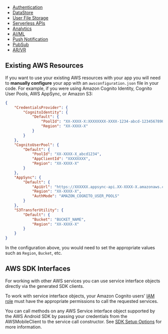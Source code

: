 - [Authentication](/lib/auth/getting-started)
- [DataStore](/lib/datastore/getting-started)
- [User File Storage](/lib/storage/getting-started)
- [Serverless APIs](/lib/graphqlapi/getting-started)
- [Analytics](/lib/analytics/getting-started)
- [AI/ML](/lib/predictions/getting-started) 
- [Push Notification](/lib/push-notifications/getting-started)
- [PubSub](/lib/pubsub/getting-started)
- [AR/VR](/lib/xr/getting-started)

## Existing AWS Resources

If you want to use your existing AWS resources with your app you will need to **manually configure** your app with an `awsconfiguration.json` file in your code. For example, if you were using Amazon Cognito Identity, Cognito User Pools, AWS AppSync, or Amazon S3:

```json
{
    "CredentialsProvider": {
        "CognitoIdentity": {
            "Default": {
                "PoolId": "XX-XXXX-X:XXXXXXXX-XXXX-1234-abcd-1234567890ab",
                "Region": "XX-XXXX-X"
            }
        }
    },
    "CognitoUserPool": {
        "Default": {
            "PoolId": "XX-XXXX-X_abcd1234",
            "AppClientId": "XXXXXXXX",
            "Region": "XX-XXXX-X"
        }
    },
    "AppSync": {
        "Default": {
            "ApiUrl": "https://XXXXXX.appsync-api.XX-XXXX-X.amazonaws.com/graphql",
            "Region": "XX-XXXX-X",
            "AuthMode": "AMAZON_COGNITO_USER_POOLS"
        }
    },
    "S3TransferUtility": {
        "Default": {
            "Bucket": "BUCKET_NAME",
            "Region": "XX-XXXX-X"
        }
    }
}
```

In the configuration above, you would need to set the appropriate values such as `Region`, `Bucket`, etc.

## AWS SDK Interfaces

For working with other AWS services you can use service interface objects directly via the generated SDK clients. 

<Callout>

To work with service interface objects, your Amazon Cognito users' [IAM role](https://docs.aws.amazon.com/cognito/latest/developerguide/iam-roles.html) must have the appropriate permissions to call the requested services.

</Callout>

You can call methods on any AWS Service interface object supported by the AWS Android SDK by passing your credentials from the AWSMobileClient to the service call constructor. See [SDK Setup Options](/sdk/configuration/setup-options) for more information.

